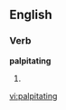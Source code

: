 
==English==

===Verb===
'''palpitating'''

# {{present participle of|[[palpitate]]}}

[[vi:palpitating]]